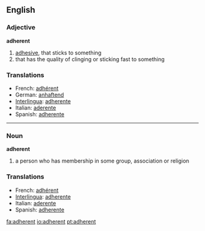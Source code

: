 ==English==

===Adjective===
'''adherent'''

# [[adhesive]], that sticks to something
# that has the quality of clinging or sticking fast to something

===Translations===
*French: [[adhérent]] 
*German: [[anhaftend]] 
*[[Interlingua]]: [[adherente]] 
*Italian: [[aderente]] 
*Spanish: [[adherente]] 


----

===Noun===
'''adherent'''

# a person who has membership in some group, association or religion

===Translations===
*French: [[adhérent]] 
*[[Interlingua]]: [[adherente]] 
*Italian: [[aderente]] 
*Spanish: [[adherente]]

[[fa:adherent]]
[[io:adherent]]
[[pt:adherent]]